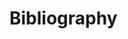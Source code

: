 \backmatter
# Bibliography {-}
```{=latex}
\markboth{\MakeUppercase{Bibliography}}{} % have to explicitly state what to put in the heading (bug in bookdown?)
%format the references so they have a hanging indent. Remove these (and the \endgroup command) if you want regular indentation.
\begingroup
\hspace{\parindent}
\setlength{\parindent}{-0.25in}
\setlength{\leftskip}{0.25in}
\setlength{\parskip}{0pt}
```

<div id="refs"></div>

\endgroup
